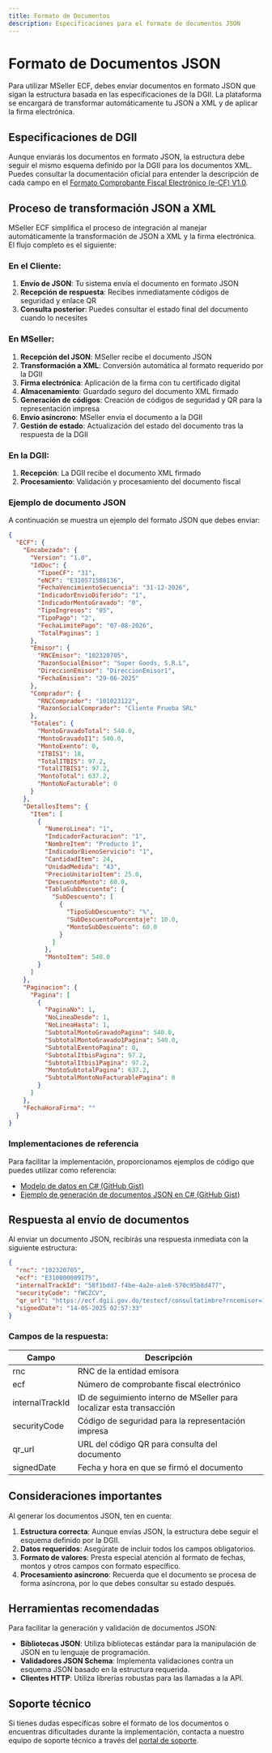 ```yaml
---
title: Formato de Documentos
description: Especificaciones para el formato de documentos JSON
---
```


# Formato de Documentos JSON

Para utilizar MSeller ECF, debes enviar documentos en formato JSON que sigan la estructura basada en las especificaciones de la DGII. La plataforma se encargará de transformar automáticamente tu JSON a XML y de aplicar la firma electrónica.

## Especificaciones de DGII

Aunque enviarás los documentos en formato JSON, la estructura debe seguir el mismo esquema definido por la DGII para los documentos XML. Puedes consultar la documentación oficial para entender la descripción de cada campo en el [Formato Comprobante Fiscal Electrónico (e-CF) V1.0](<https://dgii.gov.do/cicloContribuyente/facturacion/comprobantesFiscalesElectronicosE-CF/Documentacin%20sobre%20eCF/Formatos%20XML/Formato%20Comprobante%20Fiscal%20Electr%C3%B3nico%20(e-CF)%20V1.0.pdf>).

## Proceso de transformación JSON a XML

MSeller ECF simplifica el proceso de integración al manejar automáticamente la transformación de JSON a XML y la firma electrónica. El flujo completo es el siguiente:

### En el Cliente:

1. **Envío de JSON**: Tu sistema envía el documento en formato JSON
2. **Recepción de respuesta**: Recibes inmediatamente códigos de seguridad y enlace QR
3. **Consulta posterior**: Puedes consultar el estado final del documento cuando lo necesites

### En MSeller:

1. **Recepción del JSON**: MSeller recibe el documento JSON
2. **Transformación a XML**: Conversión automática al formato requerido por la DGII
3. **Firma electrónica**: Aplicación de la firma con tu certificado digital
4. **Almacenamiento**: Guardado seguro del documento XML firmado
5. **Generación de códigos**: Creación de códigos de seguridad y QR para la representación impresa
6. **Envío asíncrono**: MSeller envía el documento a la DGII
7. **Gestión de estado**: Actualización del estado del documento tras la respuesta de la DGII

### En la DGII:

1. **Recepción**: La DGII recibe el documento XML firmado
2. **Procesamiento**: Validación y procesamiento del documento fiscal


### Ejemplo de documento JSON

A continuación se muestra un ejemplo del formato JSON que debes enviar:

```json
{
  "ECF": {
    "Encabezado": {
      "Version": "1.0",
      "IdDoc": {
        "TipoeCF": "31",
        "eNCF": "E310571508136",
        "FechaVencimientoSecuencia": "31-12-2026",
        "IndicadorEnvioDiferido": "1",
        "IndicadorMontoGravado": "0",
        "TipoIngresos": "05",
        "TipoPago": "2",
        "FechaLimitePago": "07-08-2026",
        "TotalPaginas": 1
      },
      "Emisor": {
        "RNCEmisor": "102320705",
        "RazonSocialEmisor": "Super Goods, S.R.L",
        "DireccionEmisor": "DireccionEmisor1",
        "FechaEmision": "29-06-2025"
      },
      "Comprador": {
        "RNCComprador": "101023122",
        "RazonSocialComprador": "Cliente Prueba SRL"
      },
      "Totales": {
        "MontoGravadoTotal": 540.0,
        "MontoGravadoI1": 540.0,
        "MontoExento": 0,
        "ITBIS1": 18,
        "TotalITBIS": 97.2,
        "TotalITBIS1": 97.2,
        "MontoTotal": 637.2,
        "MontoNoFacturable": 0
      }
    },
    "DetallesItems": {
      "Item": [
        {
          "NumeroLinea": "1",
          "IndicadorFacturacion": "1",
          "NombreItem": "Producto 1",
          "IndicadorBienoServicio": "1",
          "CantidadItem": 24,
          "UnidadMedida": "43",
          "PrecioUnitarioItem": 25.0,
          "DescuentoMonto": 60.0,
          "TablaSubDescuento": {
            "SubDescuento": [
              {
                "TipoSubDescuento": "%",
                "SubDescuentoPorcentaje": 10.0,
                "MontoSubDescuento": 60.0
              }
            ]
          },
          "MontoItem": 540.0
        }
      ]
    },
    "Paginacion": {
      "Pagina": [
        {
          "PaginaNo": 1,
          "NoLineaDesde": 1,
          "NoLineaHasta": 1,
          "SubtotalMontoGravadoPagina": 540.0,
          "SubtotalMontoGravado1Pagina": 540.0,
          "SubtotalExentoPagina": 0,
          "SubtotalItbisPagina": 97.2,
          "SubtotalItbis1Pagina": 97.2,
          "MontoSubtotalPagina": 637.2,
          "SubtotalMontoNoFacturablePagina": 0
        }
      ]
    },
    "FechaHoraFirma": ""
  }
}
```

### Implementaciones de referencia

Para facilitar la implementación, proporcionamos ejemplos de código que puedes utilizar como referencia:

- [Modelo de datos en C# (GitHub Gist)](https://gist.github.com/victors1681/cf65166bf2383922d04c52b655786bac)
- [Ejemplo de generación de documentos JSON en C# (GitHub Gist)](https://gist.github.com/victors1681/5bcd3f1103b0f082095268bc2a3cef87)

## Respuesta al envío de documentos

Al enviar un documento JSON, recibirás una respuesta inmediata con la siguiente estructura:

```json
{
  "rnc": "102320705",
  "ecf": "E310000009175",
  "internalTrackId": "58f1bdd7-f4be-4a2e-a1e6-570c95b8d477",
  "securityCode": "fWCZCV",
  "qr_url": "https://ecf.dgii.gov.do/testecf/consultatimbre?rncemisor=102320705&RncComprador=101023122&encf=E310000009175&FechaEmision=14-05-2025&montototal=637.2&FechaFirma=14-05-2025%2002:57:33&codigoseguridad=fWCZCV",
  "signedDate": "14-05-2025 02:57:33"
}
```

### Campos de la respuesta:

| Campo           | Descripción                                                          |
| --------------- | -------------------------------------------------------------------- |
| rnc             | RNC de la entidad emisora                                            |
| ecf             | Número de comprobante fiscal electrónico                             |
| internalTrackId | ID de seguimiento interno de MSeller para localizar esta transacción |
| securityCode    | Código de seguridad para la representación impresa                   |
| qr_url          | URL del código QR para consulta del documento                        |
| signedDate      | Fecha y hora en que se firmó el documento                            |

## Consideraciones importantes

Al generar los documentos JSON, ten en cuenta:

1. **Estructura correcta**: Aunque envías JSON, la estructura debe seguir el esquema definido por la DGII.
2. **Datos requeridos**: Asegúrate de incluir todos los campos obligatorios.
3. **Formato de valores**: Presta especial atención al formato de fechas, montos y otros campos con formato específico.
4. **Procesamiento asíncrono**: Recuerda que el documento se procesa de forma asíncrona, por lo que debes consultar su estado después.

## Herramientas recomendadas

Para facilitar la generación y validación de documentos JSON:

- **Bibliotecas JSON**: Utiliza bibliotecas estándar para la manipulación de JSON en tu lenguaje de programación.
- **Validadores JSON Schema**: Implementa validaciones contra un esquema JSON basado en la estructura requerida.
- **Clientes HTTP**: Utiliza librerías robustas para las llamadas a la API.

## Soporte técnico

Si tienes dudas específicas sobre el formato de los documentos o encuentras dificultades durante la implementación, contacta a nuestro equipo de soporte técnico a través del [portal de soporte](https://ecf.mseller.app/support).
